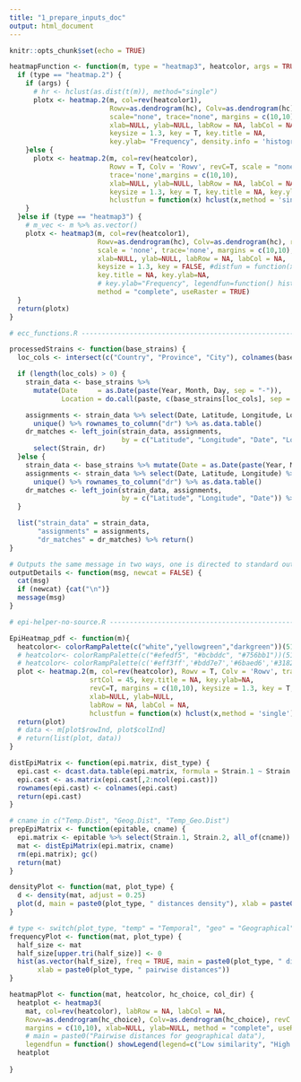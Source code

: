 ---
title: "1_prepare_inputs_doc"
output: html_document
---

```{r setup, include=FALSE}
knitr::opts_chunk$set(echo = TRUE)
```

```{r eval=FALSE}
heatmapFunction <- function(m, type = "heatmap3", heatcolor, args = TRUE, hc = NULL) {
  if (type == "heatmap.2") {
    if (args) {
      # hr <- hclust(as.dist(t(m)), method="single")
      plotx <- heatmap.2(m, col=rev(heatcolor1), 
                         Rowv=as.dendrogram(hc), Colv=as.dendrogram(hc), revC = T, 
                         scale="none", trace="none", margins = c(10,10), 
                         xlab=NULL, ylab=NULL, labRow = NA, labCol = NA, 
                         keysize = 1.3, key = T, key.title = NA, 
                         key.ylab= "Frequency", density.info = 'histogram')
    }else {
      plotx <- heatmap.2(m, col=rev(heatcolor), 
                         Rowv = T, Colv = 'Rowv', revC=T, scale = "none", 
                         trace='none',margins = c(10,10), 
                         xlab=NULL, ylab=NULL, labRow = NA, labCol = NA,
                         keysize = 1.3, key = T, key.title = NA, key.ylab=NA,
                         hclustfun = function(x) hclust(x,method = 'single'))    
    }
  }else if (type == "heatmap3") {
    # m_vec <- m %>% as.vector()
    plotx <- heatmap3(m, col=rev(heatcolor1), 
                      Rowv=as.dendrogram(hc), Colv=as.dendrogram(hc), revC = T, 
                      scale = 'none', trace='none', margins = c(10,10),
                      xlab=NULL, ylab=NULL, labRow = NA, labCol = NA, 
                      keysize = 1.3, key = FALSE, #distfun = function(x) as.dist(x), 
                      key.title = NA, key.ylab=NA, 
                      # key.ylab="Frequency", legendfun=function() hist(m_vec, freq = TRUE), 
                      method = "complete", useRaster = TRUE)
  }
  return(plotx)
}

# ecc_functions.R -----------------------------------------------------------------------------------

processedStrains <- function(base_strains) {
  loc_cols <- intersect(c("Country", "Province", "City"), colnames(base_strains)) %>% sort()

  if (length(loc_cols) > 0) {
    strain_data <- base_strains %>%
      mutate(Date     = as.Date(paste(Year, Month, Day, sep = "-")),
             Location = do.call(paste, c(base_strains[loc_cols], sep = "_")))

    assignments <- strain_data %>% select(Date, Latitude, Longitude, Location) %>%
      unique() %>% rownames_to_column("dr") %>% as.data.table()
    dr_matches <- left_join(strain_data, assignments,
                            by = c("Latitude", "Longitude", "Date", "Location")) %>%
      select(Strain, dr)
  }else {
    strain_data <- base_strains %>% mutate(Date = as.Date(paste(Year, Month, Day, sep = "-")))
    assignments <- strain_data %>% select(Date, Latitude, Longitude) %>%
      unique() %>% rownames_to_column("dr") %>% as.data.table()
    dr_matches <- left_join(strain_data, assignments,
                            by = c("Latitude", "Longitude", "Date")) %>% select(Strain, dr)
  }

  list("strain_data" = strain_data,
       "assignments" = assignments,
       "dr_matches" = dr_matches) %>% return()
}

# Outputs the same message in two ways, one is directed to standard output and one to a log file
outputDetails <- function(msg, newcat = FALSE) {
  cat(msg)
  if (newcat) {cat("\n")}
  message(msg)
}

# epi-helper-no-source.R ----------------------------------------------------------------------------

EpiHeatmap_pdf <- function(m){
  heatcolor<- colorRampPalette(c("white","yellowgreen","darkgreen"))(512)
  # heatcolor<- colorRampPalette(c("#efedf5", "#bcbddc", "#756bb1"))(512)
  # heatcolor<- colorRampPalette(c('#eff3ff','#bdd7e7','#6baed6','#3182bd','#08519c'))(512)
  plot <- heatmap.2(m, col=rev(heatcolor), Rowv = T, Colv = 'Rowv', trace='none',
                    srtCol = 45, key.title = NA, key.ylab=NA,
                    revC=T, margins = c(10,10), keysize = 1.3, key = T,
                    xlab=NULL, ylab=NULL, 
                    labRow = NA, labCol = NA,
                    hclustfun = function(x) hclust(x,method = 'single'))
  return(plot)
  # data <- m[plot$rowInd, plot$colInd]
  # return(list(plot, data))
}

distEpiMatrix <- function(epi.matrix, dist_type) {
  epi.cast <- dcast.data.table(epi.matrix, formula = Strain.1 ~ Strain.2, value.var = dist_type)
  epi.cast <- as.matrix(epi.cast[,2:ncol(epi.cast)]) 
  rownames(epi.cast) <- colnames(epi.cast)
  return(epi.cast)
}

# cname in c("Temp.Dist", "Geog.Dist", "Temp_Geo.Dist")
prepEpiMatrix <- function(epitable, cname) {
  epi.matrix <- epitable %>% select(Strain.1, Strain.2, all_of(cname))
  mat <- distEpiMatrix(epi.matrix, cname)  
  rm(epi.matrix); gc()
  return(mat)
}

densityPlot <- function(mat, plot_type) {
  d <- density(mat, adjust = 0.25)
  plot(d, main = paste0(plot_type, " distances density"), xlab = paste0(plot_type, " pairwise distances"))
}

# type <- switch(plot_type, "temp" = "Temporal", "geo" = "Geographical", "tempgeo" = "Temp and geo")
frequencyPlot <- function(mat, plot_type) {
  half_size <- mat
  half_size[upper.tri(half_size)] <- 0
  hist(as.vector(half_size), freq = TRUE, main = paste0(plot_type, " distances counts"), 
       xlab = paste0(plot_type, " pairwise distances"))
}

heatmapPlot <- function(mat, heatcolor, hc_choice, col_dir) {
  heatplot <- heatmap3(
    mat, col=rev(heatcolor), labRow = NA, labCol = NA, 
    Rowv=as.dendrogram(hc_choice), Colv=as.dendrogram(hc_choice), revC = T, scale = 'none', 
    margins = c(10,10), xlab=NULL, ylab=NULL, method = "complete", useRaster = TRUE, 
    # main = paste0("Pairwise distances for geographical data"), 
    legendfun = function() showLegend(legend=c("Low similarity", "High similarity"), col = col_dir))
  heatplot
  
}




```
